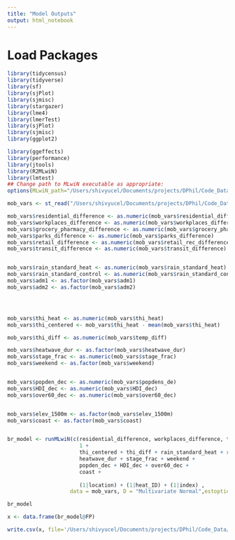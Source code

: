 ```yaml
---
title: "Model Outputs"
output: html_notebook
---
```

# Load Packages
```r
library(tidycensus)
library(tidyverse)
library(sf)
library(sjPlot)
library(sjmisc)
library(stargazer)
library(lme4)
library(lmerTest)
library(sjPlot)
library(sjmisc)
library(ggplot2)

library(ggeffects)
library(performance)
library(jtools)
library(R2MLwiN)
library(lmtest)
## Change path to MLwiN executable as appropriate:
options(MLwiN_path="/Users/shivyucel/Documents/projects/DPhil/Code_Data/mlwin/mlnscript")
```

```r
mob_vars <- st_read("/Users/shivyucel/Documents/projects/DPhil/Code_Data/data/paper2/brazil/thi_mobility_heat_w_vars_90_4SD_precip.csv")

mob_vars$residential_difference <- as.numeric(mob_vars$residential_difference)
mob_vars$workplaces_difference <- as.numeric(mob_vars$workplaces_difference)
mob_vars$grocery_pharmacy_difference <- as.numeric(mob_vars$grocery_pharm_difference)
mob_vars$parks_difference <- as.numeric(mob_vars$parks_difference)
mob_vars$retail_difference <- as.numeric(mob_vars$retail_rec_difference)
mob_vars$transit_difference <- as.numeric(mob_vars$transit_difference)


mob_vars$rain_standard_heat <- as.numeric(mob_vars$rain_standard_heat)
mob_vars$rain_standard_control <- as.numeric(mob_vars$rain_standard_control)
mob_vars$adm1 <- as.factor(mob_vars$adm1)
mob_vars$adm2 <- as.factor(mob_vars$adm2)




mob_vars$thi_heat <- as.numeric(mob_vars$thi_heat)
mob_vars$thi_centered <- mob_vars$thi_heat - mean(mob_vars$thi_heat)

mob_vars$thi_diff <- as.numeric(mob_vars$temp_diff)

mob_vars$heatwave_dur <- as.factor(mob_vars$heatwave_dur)
mob_vars$stage_frac <- as.numeric(mob_vars$stage_frac)
mob_vars$weekend <- as.factor(mob_vars$weekend)


mob_vars$popden_dec <- as.numeric(mob_vars$popdens_de)
mob_vars$HDI_dec <- as.numeric(mob_vars$HDI_dec)
mob_vars$over60_dec <- as.numeric(mob_vars$over60_dec)


mob_vars$elev_1500m <- as.factor(mob_vars$elev_1500m)
mob_vars$coast <- as.factor(mob_vars$coast)



```


```r

br_model <- runMLwiN(c(residential_difference, workplaces_difference, transit_difference, grocery_pharmacy_difference, retail_difference, parks_difference) ~  
                       1 +
                       thi_centered + thi_diff + rain_standard_heat + rain_standard_control +
                       heatwave_dur + stage_frac + weekend +
                       popden_dec + HDI_dec + over60_dec +
                       coast +
                       
                       (1|location) + (1|heat_ID) + (1|index) ,
                    data = mob_vars, D = "Multivariate Normal",estoptions = list(sort.ignore=TRUE, resi.store=TRUE, maxiter = 30)  )

```

```r
br_model
```







```r
x <- data.frame(br_model@FP)

write.csv(x, file='/Users/shivyucel/Documents/projects/DPhil/Code_Data/data/regression/thi_brazil_params_4SD_precip.csv')
```



